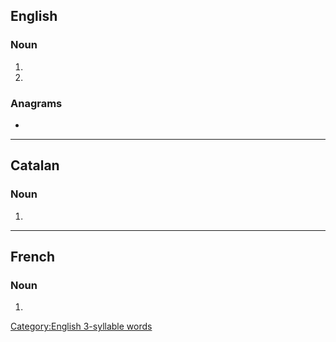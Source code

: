 ==English==

===Noun===
{{head|en|noun form}}

# {{plural of|en|calorie}}
# {{plural of|en|calory}}

===Anagrams===
* {{anagrams|en|a=aceilors|calorise|carioles|coralise|escorial|scariole}}

[[Category:English 3-syllable words]]

----

==Catalan==

===Noun===
{{head|ca|noun form}}

# {{plural of|ca|caloria}}

----

==French==

===Noun===
{{head|fr|noun plural form|g=f}}

# {{plural of|fr|calorie}}